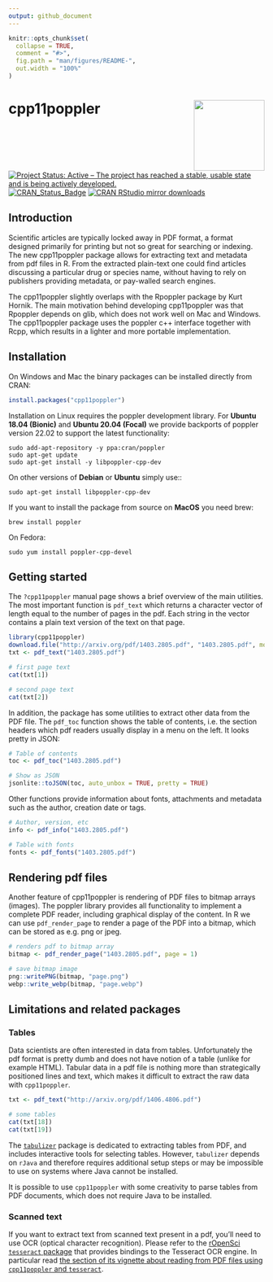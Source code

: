 ```yaml
---
output: github_document
---
```


<!-- README.md is generated from README.Rmd. Please edit that file -->

```r
knitr::opts_chunk$set(
  collapse = TRUE,
  comment = "#>",
  fig.path = "man/figures/README-",
  out.width = "100%"
)
```

# cpp11poppler <img src="man/figures/logo.svg" align="right" height="139" alt="" />

[![Project Status: Active – The project has reached a stable, usable state and is being actively developed.](http://www.repostatus.org/badges/latest/active.svg)](http://www.repostatus.org/#active)
[![CRAN_Status_Badge](http://www.r-pkg.org/badges/version/cpp11poppler)](http://cran.r-project.org/package=cpp11poppler)
[![CRAN RStudio mirror downloads](http://cranlogs.r-pkg.org/badges/cpp11poppler)](http://cran.r-project.org/web/packages/cpp11poppler/index.html)

## Introduction

Scientific articles are typically locked away in PDF format, a format designed primarily for printing but not so great for searching or indexing. The new cpp11poppler package allows for extracting text and metadata from pdf files in R. From the extracted plain-text one could find articles discussing a particular drug or species name, without having to rely on publishers providing metadata, or pay-walled search engines.

The cpp11poppler slightly overlaps with the Rpoppler package by Kurt Hornik. The main motivation behind developing cpp11poppler was that Rpoppler depends on glib, which does not work well on Mac and Windows. The cpp11poppler package uses the poppler c++ interface together with Rcpp, which results in a lighter and more portable implementation.


## Installation

On Windows and Mac the binary packages can be installed directly from CRAN:

```r
install.packages("cpp11poppler")
```

Installation on Linux requires the poppler development library. For __Ubuntu 18.04 (Bionic)__ and __Ubuntu 20.04 (Focal)__ we provide backports of poppler version 22.02 to support the latest functionality:

```
sudo add-apt-repository -y ppa:cran/poppler
sudo apt-get update
sudo apt-get install -y libpoppler-cpp-dev
```

On other versions of __Debian__ or __Ubuntu__ simply use::

```
sudo apt-get install libpoppler-cpp-dev
```

If you want to install the package from source on __MacOS__ you need brew:

```
brew install poppler
```

On Fedora:

```
sudo yum install poppler-cpp-devel
```

## Getting started

The `?cpp11poppler` manual page shows a brief overview of the main utilities. The most important function is `pdf_text` which returns a character vector of length equal to the number of pages in the pdf. Each string in the vector contains a plain text version of the text on that page.

```r
library(cpp11poppler)
download.file("http://arxiv.org/pdf/1403.2805.pdf", "1403.2805.pdf", mode = "wb")
txt <- pdf_text("1403.2805.pdf")

# first page text
cat(txt[1])

# second page text
cat(txt[2])
```

In addition, the package has some utilities to extract other data from the PDF file. The `pdf_toc` function shows the table of contents, i.e. the section headers which pdf readers usually display in a menu on the left. It looks pretty in JSON:

```r
# Table of contents
toc <- pdf_toc("1403.2805.pdf")

# Show as JSON
jsonlite::toJSON(toc, auto_unbox = TRUE, pretty = TRUE)
```

Other functions provide information about fonts, attachments and metadata such as the author, creation date or tags.


```r
# Author, version, etc
info <- pdf_info("1403.2805.pdf")

# Table with fonts
fonts <- pdf_fonts("1403.2805.pdf")
```

## Rendering pdf files

Another feature of cpp11poppler is rendering of PDF files to bitmap arrays (images). The poppler library provides all functionality to implement a complete PDF reader, including graphical display of the content. In R we can use `pdf_render_page` to render a page of the PDF into a bitmap, which can be stored as e.g. png or jpeg.

```r
# renders pdf to bitmap array
bitmap <- pdf_render_page("1403.2805.pdf", page = 1)

# save bitmap image
png::writePNG(bitmap, "page.png")
webp::write_webp(bitmap, "page.webp")
```

## Limitations and related packages

### Tables

Data scientists are often interested in data from tables. Unfortunately the pdf format is pretty dumb and does not have notion of a table (unlike for example HTML). Tabular data in a pdf file is nothing more than strategically positioned lines and text, which makes it difficult to extract the raw data with `cpp11poppler`.

```r
txt <- pdf_text("http://arxiv.org/pdf/1406.4806.pdf")

# some tables
cat(txt[18])
cat(txt[19])
```

The [`tabulizer`](https://github.com/ropensci/tabulizer) package is dedicated to extracting tables from PDF, and includes interactive tools for selecting tables. However, `tabulizer` depends on `rJava` and therefore requires additional setup steps or may be impossible to use on systems where Java cannot be installed.

It is possible to use `cpp11poppler` with some creativity to parse tables from PDF documents, which does not require Java to be installed.

### Scanned text

If you want to extract text from scanned text present in a pdf, you'll need to use OCR (optical character recognition). Please refer to the [rOpenSci `tesseract` package](https://github.com/ropensci/tesseract) that provides bindings to the Tesseract OCR engine. In particular read [the section of its vignette about reading from PDF files using `cpp11poppler` and `tesseract`](https://cran.r-project.org/web/packages/tesseract/vignettes/intro.html#read_from_pdf_files).


